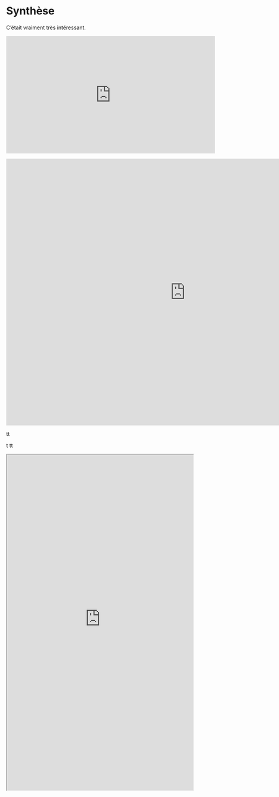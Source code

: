 # Synthèse

C'était vraiment très intéressant.

<div align="center">
   <iframe width="560" height="315" src="http://www.youtube.com/embed/zsYjsgm4Psg" frameborder="0" allowfullscreen>
   </iframe>
</div>




<div align="center">
   <iframe width="960" height="715" src="https://www.emc3dev.com/cget_air/#c=indicator&f=presentielle&i=emp_sphere.part_sphere&s=2014&view=map56" frameborder="0" allowfullscreen>
   </iframe>
</div>
tt

t
tt

<iframe width='500' height='900' src='https://observatoire-territoires.shinyapps.io/shiny_migres_v2/'/>